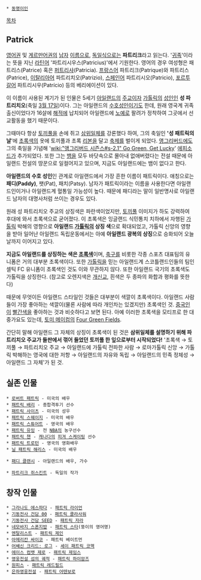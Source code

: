  * [[동명이인]]

[[목차]]

== Patrick ==
[[영어]]권 및 [[게르만어]]권의 [[남자]] [[이름]]으로, [[독일]]식으로는 '''파트리크'''라고 읽는다. '[[귀족]]'이라는 뜻을 지닌 [[라틴어]] '파트리시우스(Patricius)'에서 기원한다. 영어의 경우 여성형은 패트리스(Patrice) 혹은 [[퍼트리샤]](Patricia). [[프랑스어]] 파트리크(Patrique)와 파트리스(Patrice), [[이탈리아어]] 파트리치오(Patrizio), [[스페인어]] 파트리시오(Patricio), [[포르투갈어]] 파트리시우(Patrício) 등의 베리에이션이 있다.

이 이름이 사용된 계기가 된 인물은 5세기 [[아일랜드]]의 [[주교]]이자 [[가톨릭]]의 [[성인]]인 '''성 파트리치오'''(축일 [[3월 17일]])이다. 그는 아일랜드의 [[수호성인]]이기도 한데, 원래 영국계 귀족 출신이었다가 16살에 [[해적]]에 납치되어 아일랜드에 [[노예]]로 팔려가 정착하여 그곳에서 선교활동을 했기 때문이다. 

그때마다 항상 [[토끼풀]]을 손에 쥐고 [[삼위일체]]를 강론했다 하여, 그의 축일인 ''''성 패트릭의 날''''에 [[초록색]]의 옷에 토끼풀과 초록 [[리본]]을 달고 [[축제]]를 벌이게 되었다. [[앵그리버드]]에도 그의 축일을 기념해 '[[wiki:"앵그리버드 시즌스#s-2.1" Go Green, Get Lucky]]' [[에피소드]]가 추가되었다. 또한 그는 [[뱀]]을 모두 바닷속으로 몰아내 없애버렸다는 전설 때문에 아일랜드 전설의 땅꾼으로 일컬어지고 있으며, 지금도 아일랜드에는 뱀이 없다고 한다.

'''아일랜드의 수호 성인'''인 관계로 아일랜드에서 가장 흔한 이름이 패트릭이다. 애칭으로는 '''패디(Paddy)''', 팻(Pat), 패치(Patsy). 남자가 패트릭이라는 이름을 사용한다면 아일랜드인이거나 아일랜드계 혈통일 가능성이 높다. 때문에 패디라는 말이 일반명사로 아일랜드 남자의 대명사처럼 쓰이는 경우도 있다. 

원래 성 파트리치오 주교의 상징색은 파란색이었지만, [[토끼풀]] 이미지가 하도 강력하여 후대에 와서 초록색으로 굳어졌다. 이 초록색은 잉글랜드 식민통치 치하에서 자행된 [[가톨릭]] 박해의 영향으로 '''아일랜드 [[가톨릭]]의 상징 색'''으로 확대되었고, 가톨릭 신앙의 영향을 받아 일어난 아일랜드 독립운동에서는 아예 '''아일랜드 광복의 상징'''으로 승화되어 오늘날까지 이어지고 있다. 

'''지금도 아일랜드를 상징하는 색은 [[초록색]]'''이며, [[축구]]를 비롯한 각종 스포츠 대표팀의 유니폼은 거의 대부분 초록색이다. 또한 [[가톨릭]]을 믿는 아일랜드계 스코틀랜드인들의 팀인 셀틱 FC 유니폼이 초록색인 것도 이와 무관하지 않다. 또한 아일랜드 국기의 초록색도 가톨릭을 상징한다. (참고로 오렌지색은 [[개신교]], 흰색은 두 종파의 화합과 평화를 뜻한다) 

때문에 무엇이든 아일랜드 스타일인 것들은 대부분이 색깔이 초록색이다. 아일랜드 사람들이 가장 좋아하는 색깔이(물론 사람에 따라 개인차는 있겠지만) 초록색인 것. [[중국인]]이 [[빨간색]]을 좋아하는 것과 비슷하다고 보면 된다. 아예 이러한 초록색을 모티프로 한 대중가요도 있는데, [[토미 메이컴]]의 [[Four Green Fields]].

간단히 말해 아일랜드 그 자체의 상징이 초록색이 된 것은 '''삼위일체를 설명하기 위해 파트리치오 주교가 들판에서 꺾어 들었던 토끼풀 한 잎으로부터 시작되었다!''' '초록색 → 토끼풀 → 파트리치오 주교 → 아일랜드에 가톨릭 전파한 사람 → 로마가톨릭 신앙 → 가톨릭 박해하는 영국에 대한 저항 → 아일랜드의 자유와 독립 → 아일랜드의 민족 정체성 → 아일랜드 그 자체'가 된 것.

== 실존 인물 ==
 * [[로버트 패트릭]] - 미국의 배우
 * [[패트릭 배리]] - 종합격투기 선수
 * [[패트릭 사이츠]] - 미국의 성우
 * [[패트릭 스웨이지]] - 미국의 배우
 * [[패트릭 스튜어트]] - 영국의 배우
 * [[패트릭 유잉]] - 전 [[NBA]]의 농구선수
 * [[패트릭 챈]] - [[캐나다]]의 [[피겨 스케이팅]] 선수
 * [[패트릭 트로턴]] - 영국의 영화배우
 * [[닐 패트릭 해리스]] - 미국의 배우

 * [[패디 클랜시]] - 아일랜드의 배우, 가수

 * [[파트리크 쥐스킨트]] - 독일의 작가
 
== 창작 인물 ==
 * [[그라나도 에스파다]] - [[패트릭 라이언]]
 * [[기동전사 건담 00]] - [[패트릭 콜라사워]]
 * [[기동전사 건담 SEED]] - [[패트릭 자라]]
 * [[네모바지 스폰지밥]] - [[뚱이|패트릭 스타]](뚱이의 영어명)
 * [[멘탈리스트]] - [[패트릭 제인]]
 * [[아메리칸 싸이코]] - 패트릭 베이트먼
 * [[어쌔신 크리드: 로그]] - [[셰이 패트릭 코맥]]
 * [[에이스 컴뱃 제로]] - [[패트릭 제임스]]
 * [[영웅전설 섬의 궤적]] - [[패트릭 하이암즈]]
 * [[원피스]] - [[패트릭 레드필드]]
 * [[은하영웅전설]] - [[패트릭 어텐보로]]
